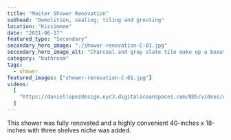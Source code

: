 ```yaml
---
title: "Master Shower Renovation"
subhead: "Demolition, sealing, tiling and grouting"
location: "Kissimmee"
date: "2021-06-17"
featured_type: "Secondary"
secondary_hero_image: "./shower-renovation-C-01.jpg"
secondary_hero_image_alt: "Charcoal and gray slate tile make up a beautiful renovated shower"
category: "bathroom"
tags:
  - shower
featured_images: ["shower-renovation-C-01.jpg"]
videos:
  [
    "https://daniellopezdesign.nyc3.digitaloceanspaces.com/BBS/videos/c-shower-overview.MOV",
  ]
---
```


This shower was fully renovated and a highly convenient 40-inches x 18-inches with three shelves niche was added.
